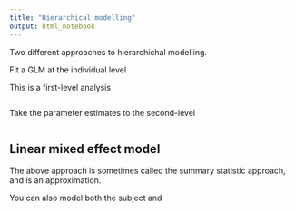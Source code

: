 ```yaml
---
title: "Hierarchical modelling"
output: html_notebook
---
```



Two different approaches to hierarchichal modelling.



Fit a GLM at the individual level

This is a first-level analysis



```r

```



Take the parameter estimates to the second-level



```r

```


## Linear mixed effect model

The above approach is sometimes called the summary statistic approach, and is an approximation.

You can also model both the subject and 


```r




```